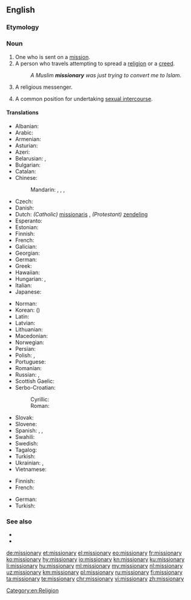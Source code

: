 ==English==

===Etymology===
{{suffix|mission|ary|lang=en}}

===Noun===
{{en-noun|missionaries}}

# One who is sent on a [[mission]].
# A person who travels attempting to spread a [[religion]] or a [[creed]].
#: ''A Muslim '''missionary''' was just trying to convert me to Islam''.
# {{lb|en|pejorative}} A religious messenger.
# {{lb|en|uncountable}} A common position for undertaking [[sexual intercourse]].

====Translations====
{{trans-top|person traveling to spread a religion}}
* Albanian: {{t+|sq|misionar|m}}
* Arabic: {{t|ar|مُبَشِّر|m}}
* Armenian: {{t+|hy|քարոզիչ|sc=Armn}}
* Asturian: {{t|ast|misioneru|m}}
* Azeri: {{t|az|missioner}}
* Belarusian: {{t|be|місіяне́р|m|sc=Cyrl}}, {{t|be|місіяне́рка|f|sc=Cyrl}}
* Bulgarian: {{t|bg|мисионе́р|m|sc=Cyrl}}
* Catalan: {{t|ca|missioner|m}}
* Chinese:
*: Mandarin: {{t+|cmn|傳教士|sc=Hani}}, {{t+|cmn|传教士|tr=chuánjiàoshì|sc=Hani}}, {{t+|cmn|傳道者|sc=Hani}}, {{t+|cmn|传道者|tr=chuándàozhě|sc=Hani}}
* Czech: {{t+|cs|misionář|m}}
* Danish: {{t|da|missionær|c}}
* Dutch: ''(Catholic)'' [[missionaris]] {{g|m}}, ''(Protestant)'' [[zendeling]] {{g|m}}
* Esperanto: {{t|eo|misiisto}}
* Estonian: {{t|et|misjonär}}
* Finnish: {{t+|fi|lähetyssaarnaaja}}
* French: {{t+|fr|missionnaire|m}}
* Galician: {{t|gl|misioneiro|m}}
* Georgian: {{t|ka|მისიონერი|sc=Geor}}
* German: {{t+|de|Missionar|m}}
* Greek: {{t+|el|ιεραπόστολος|m|f}}
* Hawaiian: {{t|haw|mikanele}}
* Hungarian: {{t+|hu|hittérítő}}, {{t+|hu|misszionárius}}
* Italian: {{t|it|missionario|m}}
* Japanese: {{t|ja|宣教師|tr=せんきょうし, senkyōshi|sc=Jpan}}
{{trans-mid}}
* Norman: {{t|nrf|missionnaithe|m|f}}
* Korean: {{t+|ko|선교사|sc=Kore}} ({{t|ko|宣敎師|sc=Kore}})
* Latin: {{t|la|missiōnārius|m}}
* Latvian: {{t|lv|misionārs|m}}
* Lithuanian: {{t+|lt|misionierius|m}}
* Macedonian: {{t|mk|мисионер|m|sc=Cyrl}}
* Norwegian: {{t|no|misjonær|m}}
* Persian: {{t+|fa|میسیونر|tr=misioner|sc=fa-Arab}}
* Polish: {{t+|pl|misjonarz|m}}, {{t|pl|misjonarka|f}}
* Portuguese: {{t+|pt|missionário|m}}
* Romanian: {{t+|ro|misionar|m}}
* Russian: {{t+|ru|миссионе́р|m}}, {{t+|ru|миссионе́рка|f}}
* Scottish Gaelic: {{t|gd|teachdaire|m}}
* Serbo-Croatian:
*: Cyrillic: {{t|sh|мисионар|m}}
*: Roman: {{t+|sh|misionar|m}}
* Slovak: {{t|sk|misionár|m}}
* Slovene: {{t+|sl|misijonar|m}}
* Spanish: {{t+|es|misionero|m}}, {{t|es|misionera|f}}, {{t+|es|misionario}}
* Swahili: {{t|sw|mmisionari}}
* Swedish: {{t+|sv|missionär}}
* Tagalog: {{t|tl|misyonero}}
* Turkish: {{t+|tr|misyoner}}
* Ukrainian: {{t|uk|місіоне́р|m|sc=Cyrl}}, {{t|uk|місіоне́рка|f|sc=Cyrl}}
* Vietnamese: {{t|vi|người truyền giáo}}
{{trans-bottom}}

{{trans-top|position for sexual intercourse}}
* Finnish: {{t+|fi|lähetyssaarnaaja}}
* French: {{t+|fr|missionnaire|m}}
{{trans-mid}}
* German: {{t+|de|Missionarsstellung|f}}
* Turkish: {{t|tr|misyoner pozisyonu}}
{{trans-bottom}}

===See also===
* {{pedialite}}
* {{pedialite|Missionary (disambiguation)}}

[[Category:en:Religion]]

[[de:missionary]]
[[et:missionary]]
[[el:missionary]]
[[eo:missionary]]
[[fr:missionary]]
[[ko:missionary]]
[[hy:missionary]]
[[io:missionary]]
[[kn:missionary]]
[[ku:missionary]]
[[li:missionary]]
[[hu:missionary]]
[[ml:missionary]]
[[my:missionary]]
[[nl:missionary]]
[[uz:missionary]]
[[km:missionary]]
[[pl:missionary]]
[[ru:missionary]]
[[fi:missionary]]
[[ta:missionary]]
[[te:missionary]]
[[chr:missionary]]
[[vi:missionary]]
[[zh:missionary]]